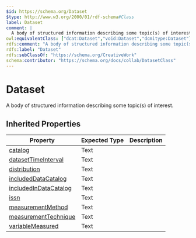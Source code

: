 ```yaml
---
$id: https://schema.org/Dataset
$type: http://www.w3.org/2000/01/rdf-schema#Class
label: Dataset
comment: |
  A body of structured information describing some topic(s) of interest.
owl:equivalentClass: ["dcat:Dataset","void:Dataset","dcmitype:Dataset"]
rdfs:comment: "A body of structured information describing some topic(s) of interest."
rdfs:label: "Dataset"
rdfs:subClassOf: "https://schema.org/CreativeWork"
schema:contributor: "https://schema.org/docs/collab/DatasetClass"
---
```


# Dataset

A body of structured information describing some topic(s) of interest.

## Inherited Properties

| Property | Expected Type | Description |
| --- | --- | --- |
| [catalog](https://schema.org/catalog) | Text |  |
| [datasetTimeInterval](https://schema.org/datasetTimeInterval) | Text |  |
| [distribution](https://schema.org/distribution) | Text |  |
| [includedDataCatalog](https://schema.org/includedDataCatalog) | Text |  |
| [includedInDataCatalog](https://schema.org/includedInDataCatalog) | Text |  |
| [issn](https://schema.org/issn) | Text |  |
| [measurementMethod](https://schema.org/measurementMethod) | Text |  |
| [measurementTechnique](https://schema.org/measurementTechnique) | Text |  |
| [variableMeasured](https://schema.org/variableMeasured) | Text |  |
